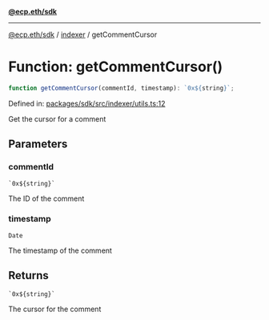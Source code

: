 [**@ecp.eth/sdk**](../../index.mdx)

***

[@ecp.eth/sdk](/sdk-reference/index.mdx) / [indexer](/sdk-reference/indexer/index.mdx) / getCommentCursor

# Function: getCommentCursor()

```ts
function getCommentCursor(commentId, timestamp): `0x${string}`;
```

Defined in: [packages/sdk/src/indexer/utils.ts:12](https://github.com/ecp-eth/comments-monorepo/blob/main/packages/sdk/src/indexer/utils.ts#L12)

Get the cursor for a comment

## Parameters

### commentId

`` `0x${string}` ``

The ID of the comment

### timestamp

`Date`

The timestamp of the comment

## Returns

`` `0x${string}` ``

The cursor for the comment
